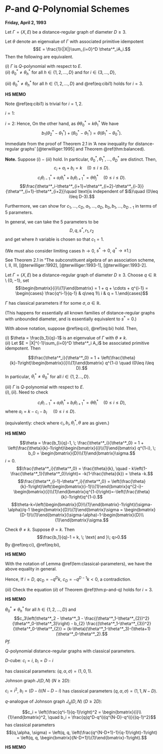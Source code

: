 # $P$-and $Q$-Polynomial Schemes {#lec27}
**Friday, April 2, 1993** 

:::{.theorem #p-and-q}
Let $\Gamma = (X,E)$ be a distance-regular graph of diameter $D\geq 3$.

Let $\theta$ denote an eigenvalue of $\Gamma$ with associated primitive idempotent
$$E = \frac{1}{|X|}\sum_{i=0}^D \theta^*_iA_i.$$
Then the following are equivalent.

| $(i)$ $\Gamma$ is $Q$-polynomial with respect to $E$.

| $(ii)$ $\theta^*_0\neq \theta^*_h$ for all $h\in \{1, 2, \ldots, D\}$ and for $i\in \{3, \ldots, D\}$, 
\begin{align}
& c_i\left(\theta^*_2 - \theta^*_i - \frac{(\theta^*_1-\theta^*_{i-1})^2}{\theta^*_0-\theta^*_i}\right) + b_{i-1}\left(\theta^*_2 - \theta^*_{i-1} - \frac{(\theta^*_1-\theta^*_{i})^2}{\theta^*_0-\theta^*_{i-1}}\right)\\
& = (k-\theta)(\theta^*_1+\theta^*_2-\theta^*_{i-1}-\theta^*_i)-(\theta+1)(\theta^*_0-\theta^*_2) (\#eq:cibi1)
\end{align}

| $(iii)$ $\theta^*_0\neq \theta^*_h$ for all $h\in \{1, 2, \ldots, D\}$ and \@ref(eq:cibi1) holds for $i=3$.
:::

:::{.hs}
**HS MEMO**

Note \@ref(eq:cibi1) is trivial for $i = 1, 2$.

$i=1$: 
\begin{align}
\mathrm{LHS} & = \left(\theta^*_2-\theta^*_1 - \frac{\theta^*_1-\theta^*_0)^2}{\theta^*-\theta^*_1}\right)+ k(\theta^*-\theta^*_0)\\
& = \theta^*_2-\theta^*_1 - \theta^*_0 + \theta^*_1 + k(\theta_2^*-\theta^*_0)\\
& = (k+1)(\theta^*_2-\theta^*_0)\\
\mathrm{RHS} & = (k-\theta)(\theta^*_1+\theta^*_2-\theta^*_0-\theta^*_1)-(\theta+1)(\theta^*_0-\theta^*_2)\\
& = (k+1)(\theta^*_2-\theta^*_0).
\end{align}

$i=2$:
\begin{align}
\mathrm{LHS} & = b_1\left(\theta^*_2-\theta^*_1 - \frac{\theta^*_1-\theta^*_0)^2}{\theta^*-\theta^*_1}\right)\\
& = b_1\frac{(\theta^*_2-\theta^*_1)(\theta^*_0-\theta^*_1-\theta^*_2+\theta^*_1)}{\theta^*_0-\theta^*_1}\\
& = b_1\frac{(\theta^*_2-\theta^*_1)(\theta^*_0-\theta^*_2)}{\theta^*_0-\theta^*_1}\\
\mathrm{RHS} & = (\theta+1)(\theta^*_0-\theta^*_2).
\end{align}
Hence,
\begin{align}
\mathrm{LHS}=\mathrm{RHS} & \leftrightarrow b_1\frac{\theta^*_2-\theta^*_1}{\theta^*_0-\theta^*_1} + (\theta + 1) = 0\\
& = b_1(\theta^*_2-\theta^*_1)+(\theta+1)(\theta^*_0-\theta^*_1) = 0.
\end{align}
On the other hand,
\begin{align}
b_1\theta^*_2 + a_1\theta^*_1 + c_1\theta^*_0 & = \theta \theta^*_1\\
b_1\theta^*_1 + a_1\theta^*_1 + c_1\theta^*_1 & = k \theta^*_1,
\end{align}
as $\theta \theta^*_0 = k\theta^*_1$
We have
$$b_1(\theta^*_2 - \theta^*_1) + (\theta^*_0-\theta^*_1) = \theta(\theta^*_1-\theta^*_0).$$
:::

:::{.proof}
Immediate from the proof of Theorem 2.1 in 'A new inequality for distance-regular graphs' [@terwilliger:1995] and Theorem \@ref(thm:balanced).

:::


**Note.** Suppose $(i)-(iii)$ hold. In particular, $\theta^*_0, \theta^*_1, \ldots, \theta^*_D$ are distinct. Then,
$$c_i + a_i + b_i = k\quad (0\leq i\leq D).$$
$$c_i\theta^*_{i-1} + a_i\theta^*_i + b_i\theta^*_{i+1} = \theta \theta^*_j \quad (0\leq i\leq D).$$
$$\frac{\theta^*_i-\theta^*_{i+1}+\theta^*_{i+2}-\theta^*_{i-3}}{\theta^*_{i+1}-\theta^*_{i+2}}\quad \text{is independent of $i$}\quad (0\leq i\leq D-3).$$
\begin{align}
& c_i\left(\theta^*_2 - \theta^*_i - \frac{(\theta^*_1-\theta^*_{i-1})^2}{\theta^*_0-\theta^*_i}\right) + b_{i-1}\left(\theta^*_2 - \theta^*_{i-1} - \frac{(\theta^*_1-\theta^*_{i})^2}{\theta^*_0-\theta^*_{i-1}}\right)\\
& = (k-\theta)(\theta^*_1+\theta^*_2-\theta^*_{i-1}-\theta^*_i)-(\theta+1)(\theta^*_0-\theta^*_2).
\end{align}

Furthermore, we can show for $c_1, \ldots, c_D$, $a_1, \ldots, a_D$, $b_0, b_1, \ldots, b_{D-1}$ in terms of $5$ parameters.

In general, we can take the $5$ parameters to be
$$D, q, s^*, r_1, r_2$$
and get
\begin{align}
b_i & = \frac{h(1-q^{i-D})(1-s^*q^{i+1})(1-r_1q^{i+1})(1-r_2q^{i+1})}{(1-s^*q^{2i+1})(1-s^*q^{2i+2})} \quad (0\leq i\leq D),\\
c_i & = \frac{h(1-q^{i})(1-s^*q^{D+i+1})(r_1-s^*q^{i})(r_2-s^*q^{i})}{s^*q^D(1-s^*q^{2i})(1-s^*q^{2i+1})} \quad (0\leq i\leq D),\\
a_i & = b_0 - c_i - b_i \quad (0\leq i\leq D),
\end{align}
where $h$ variable is chosen so that $c_1 = 1$.

(We must also consider limiting cases $h\to 0$, $s^*\to 0$, $q^*\to \pm 1$.)

See Theorem 2.1 in "The subconstituent algebra of an association scheme, I, II, III, [@terwilliger:1992], [@terwilliger:1993-1], [@terwilliger:1993-2].


:::{.definition #qbinomial}
Let $\Gamma = (X,E)$ be a distance-regular graph of diameter $D\geq 3$. Choose $q \in \mathbb{R}\setminus \{0,-1\}$, set
$$\begin{bmatrix}{i}\\{1}\end{bmatrix} = 1 + q + \cdots + q^{i-1} = \begin{cases} \frac{q^i-1}{q-1} & q\neq 1\\
i & q = 1.\end{cases}$$
:::

:::{.definition #classical}
$\Gamma$ has classical parameters if
\begin{align}
c_i & = \begin{bmatrix}{i}\\{1}\end{bmatrix}\left(1+ \alpha \begin{bmatrix}{i-1}\\{1}\end{bmatrix}\right) (\#eq:ci)\\
b_i & = \left(\begin{bmatrix}{D}\\{1}\end{bmatrix}-\begin{bmatrix}{i}\\{1}\end{bmatrix}\right)\left(\sigma- \alpha \begin{bmatrix}{i}\\{1}\end{bmatrix}\right) (\#eq:bi)
\end{align}
for some $\sigma, \alpha\in \mathbb{R}$.

(This happens for essentially all known families of distance-regular graphs with unbounded diameter, and is essentially equivalent to $s^*=0$.)
:::


:::{.lemma #classical-parameters}
With above notation, suppose \@ref(eq:ci), \@ref(eq:bi) hold.
Then,

| $(i)$ $\theta = \frac{b_1}{q}-1$ is an eigenvalue of $\Gamma$ with $\theta\neq k$.

| $(ii)$ Let $E = |X|^{-1}\sum_{i=0}^D \theta^*_i A_i$ be associated primitive idempotent. Then
$$\frac{\theta^*_i}{\theta^*_0} = 1 + \left(\frac{\theta}{k}-1\right)\begin{bmatrix}{i}\\{1}\end{bmatrix} q^{1-i} \quad (0\leq i\leq D).$$
In particular, $\theta^*_i \neq \theta^*_0$ for all $i\in \{1, 2 \ldots, D\}$.

| $(iii)$ $\Gamma$ is $Q$-polynomial with respect to $E$.
:::

:::{.proof}
| $(i), (ii)$. Need to check
$$c_i\theta^*_{i-1} + a_i\theta^*_i + b_i\theta^*_{i+1} = \theta \theta^*_i \quad (0\leq i\leq D),$$
where $a_i = k-c_i - b_i$ $\quad (0\leq i \leq D)$.

(equivalently: check
\begin{equation}
c_i(\theta^*_{i-1}-\theta^*_i) + b_i(\theta^*_i -\theta^*_{i+1}) = (\theta-k) \theta^*_i \quad (0\leq i\leq D),(\#eq:cibithetak)
\end{equation}
where $c_i, b_i, \theta^*_i, \theta$ are as given.)

:::{.hs}
**HS MEMO**

$$\theta = \frac{b_1}{q}-1, \; \frac{\theta^*_i}{\theta^*_0} = 1 + \left(\frac{\theta}{k}-1\right)\begin{bmatrix}{i}\\{1}\end{bmatrix} q^{1-i}, \; b_0 = \begin{bmatrix}{D}\\{1}\end{bmatrix}\sigma.$$
$i=0$. 
$$\frac{\theta^*_i}{\theta^*_0} = \frac{\theta}{k}, \quad - k\left(1-\frac{\theta^*_1}{\theta^*_0}\right)= -k(1-\frac{\theta}{k}) = \theta -k.$$
$$\frac{\theta^*_{i-1}-\theta^*_i}{\theta^*_0} = \left(\frac{\theta}{k}-1\right)\left(\begin{bmatrix}{i-1}\\{1}\end{bmatrix}q^{2-i}-\begin{bmatrix}{i}\\{1}\end{bmatrix}q^{1-i}\right)=-\left(\frac{\theta}{k}-1\right)q^{1-i}.$$
$$\theta-k=\left(\begin{bmatrix}{D}\\{1}\end{bmatrix}-1\right)(\sigma-\alpha)/q-1 \begin{bmatrix}{D}\\{1}\end{bmatrix}\sigma = \begin{bmatrix}{D-1}\\{1}\end{bmatrix}(\sigma-\alpha)-1-\begin{bmatrix}{D}\\{1}\end{bmatrix}\sigma.$$
\begin{align}
& (c_i(\theta^*_{i-1}-\theta^*_i) + b_i(\theta^*_i -\theta^*_{i+1}) - (\theta-k) \theta^*_i)/\theta^*_0\\
& \quad = -\begin{bmatrix}{i}\\{1}\end{bmatrix}\left(1+\alpha \begin{bmatrix}{i-1}\\{1}\end{bmatrix}\right)\left(\frac{\theta}{k}-1\right)q^{1-i} + \left(\begin{bmatrix}{D}\\{1}\end{bmatrix}-\begin{bmatrix}{i}\\{1}\end{bmatrix}\right)\left(\sigma- \alpha \begin{bmatrix}{i}\\{1}\end{bmatrix}\right)\left(\frac{\theta}{k}-1\right)q^{-i}\\
& \qquad\qquad -(\theta-k)\left(1+\left(\frac{\theta}{k}-1\right)\begin{bmatrix}{i}\\{1}\end{bmatrix}q^{1-i}\right)\\
& \quad = \left(\frac{\theta}{k}-1\right)\left(-\begin{bmatrix}{i}\\{1}\end{bmatrix}\left(1+
\alpha\begin{bmatrix}{i-1}\\{1}\end{bmatrix}\right)q^{1-i}+\begin{bmatrix}{D-i}\\{1}\end{bmatrix}\left(\sigma-\alpha \begin{bmatrix}{i}\\{1}\end{bmatrix}\right)\right.\\
& \qquad\qquad\left.-\left(\begin{bmatrix}{D}\\{1}\end{bmatrix}\sigma +  \left(\begin{bmatrix}{D-1}\\{1}\end{bmatrix}(\sigma-\alpha)-1-\begin{bmatrix}{D}\\{1}\end{bmatrix}\sigma\right)\begin{bmatrix}{i}\\{1}\end{bmatrix}q^{1-i}\right)\right)\\
& \quad = \left(\frac{\theta}{k}-1\right)\left(-\begin{bmatrix}{i}\\{1}\end{bmatrix}q^{1-i}-\alpha\left(\begin{bmatrix}{i}\\{1}\end{bmatrix}\begin{bmatrix}{i-1}\\{1}\end{bmatrix}q^{1-i}+\begin{bmatrix}{D-i}\\{1}\end{bmatrix}\begin{bmatrix}{i}\\{1}\end{bmatrix}-\begin{bmatrix}{D-1}\\{1}\end{bmatrix}\begin{bmatrix}{i}\\{1}\end{bmatrix}q^{1-i}\right)\right.\\
&  \qquad\qquad \left.+\sigma\left(\begin{bmatrix}{D-i}\\{1}\end{bmatrix}-\begin{bmatrix}{D}\\{1}\end{bmatrix}-\begin{bmatrix}{D-1}\\{1}\end{bmatrix}\begin{bmatrix}{i}\\{1}\end{bmatrix}q^{1-i}+\begin{bmatrix}{D}\\{1}\end{bmatrix}\begin{bmatrix}{i}\\{1}\end{bmatrix}q^{1-i}\right)+\begin{bmatrix}{i}\\{1}\end{bmatrix}q^{1-i}\right)
\end{align}
:::

Check $\theta\neq k$. Suppose $\theta = k$. Then
$$\frac{b_1}{q}-1 = k, \; \text{ and }\; q>0.$$
By \@ref(eq:ci), \@ref(eq:bi),
\begin{align}
qc_i - b_i - q(qc_{i-1}-b_{i-1}) & = (k-\theta)q \quad (1\leq i\leq D)\\
& = 0.
\end{align}

:::{.hs}
**HS MEMO**

With the notation of Lemma \@ref(lem:classical-parameters), we have the above equality in general.
\begin{align}
& qc_i-b_i - q(qc_{i-1}-b_{i-1})\\
& \quad = q\begin{bmatrix}{i}\\{1}\end{bmatrix}\left(1+\alpha \begin{bmatrix}{i-1}\\{1}\end{bmatrix}\right)-\left(\begin{bmatrix}{D}\\{1}\end{bmatrix}-\begin{bmatrix}{i}\\{1}\end{bmatrix}\right)\left(\sigma-\alpha\begin{bmatrix}{i}\\{1}\end{bmatrix}\right)\\
& \qquad\qquad -q\left(q\begin{bmatrix}{i-1}\\{1}\end{bmatrix}\left(1+\alpha\begin{bmatrix}{i-2}\\{1}\end{bmatrix}\right)-\left(\begin{bmatrix}{D}\\{1}\end{bmatrix}-\begin{bmatrix}{i-1}\\{1}\end{bmatrix}\right)\left(\sigma-\alpha\begin{bmatrix}{i-1}\\{1}\end{bmatrix}\right)\right)\\
& \quad = \left(q\begin{bmatrix}{i}\\{1}\end{bmatrix}-q^2\begin{bmatrix}{i-1}\\{1}\end{bmatrix}\right) \\
& \qquad\qquad + \alpha\left(q\begin{bmatrix}{i}\\{1}\end{bmatrix}\begin{bmatrix}{i-1}\\{1}\end{bmatrix}+\begin{bmatrix}{D}\\{1}\end{bmatrix}\begin{bmatrix}{i}\\{1}\end{bmatrix}-\begin{bmatrix}{i}\\{1}\end{bmatrix}\begin{bmatrix}{i}\\{1}\end{bmatrix}\right.\\
& \qquad\qquad \left.-q^2\begin{bmatrix}{i-1}\\{1}\end{bmatrix}\begin{bmatrix}{i-2}\\{1}\end{bmatrix}-q\begin{bmatrix}{D}\\{1}\end{bmatrix}\begin{bmatrix}{i-1}\\{1}\end{bmatrix}+q\begin{bmatrix}{i-1}\\{1}\end{bmatrix}\begin{bmatrix}{i-1}\\{1}\end{bmatrix}\right)\\
& \qquad\qquad + \sigma\left(-\begin{bmatrix}{D}\\{1}\end{bmatrix}+\begin{bmatrix}{i}\\{1}\end{bmatrix} + q\begin{bmatrix}{i-1}\\{1}\end{bmatrix}\right)\\
& \quad = q+\alpha\left(-\begin{bmatrix}{i}\\{1}\end{bmatrix}+\begin{bmatrix}{D}\\{1}\end{bmatrix}+q\begin{bmatrix}{i-1}\\{1}\end{bmatrix}\right)+\sigma(q^D-1+1)\\
& \quad = q\left(1 + \begin{bmatrix}{D-1}\\{1}\end{bmatrix}\alpha + q^{D-1}\sigma\right)\\
& \quad = q\left(\begin{bmatrix}{D}\\{1}\end{bmatrix}\sigma - \begin{bmatrix}{D-1}\\{1}\end{bmatrix}\sigma + \begin{bmatrix}{D-1}\\{1}\end{bmatrix}\alpha + 1\right)\\
& \quad = q\left(k-\frac{\begin{bmatrix}{D}\\{1}\end{bmatrix}-1}{q}(\sigma-\alpha)+1\right)\\
& \quad = q(k-\theta).
\end{align}
:::

Hence,
\begin{align}
qc_i - b_i & = q(qc_{i-1}-b_{i-1})\quad (1\leq i\leq D)\\
& = q^i(qc_0 - b_0)\\
& = -q^ik.
\end{align}
If $i = D$, $qc_D = -q^Dk$, $c_D = -q^{D-1}k < 0$, a contradiction.


| $(iii)$ Check the equation $(ii)$ of Theorem \@ref(thm:p-and-q) holds for $i=3$.
:::

:::{.hs}
**HS MEMO**

$\theta^*_0\neq \theta^*_h$ for all $h\in \{1,2,\ldots, D\}$ and 
$$c_3\left(\theta^*_2 - \theta^*_3 - \frac{(\theta^*_1-\theta^*_{2})^2}{\theta^*_0-\theta^*_3}\right) - b_{2} \frac{(\theta^*_1-\theta^*_{3})^2}{\theta^*_0-\theta^*_{2}} = (k-\theta)(\theta^*_1-\theta^*_3)-(\theta+1)(\theta^*_0-\theta^*_2).$$
_Pf._
\begin{align}
\frac{\mathrm{LHS}}{\theta^*_0} & = \begin{bmatrix}{3}\\{1}\end{bmatrix}\left(1+\alpha \begin{bmatrix}{2}\\{1}\end{bmatrix}\right)\left(1-\frac{\theta}{k}\right)\left(q^{-2} - \frac{q^{-2}}{\begin{bmatrix}{3}\\{1}\end{bmatrix}q^{-2}}\right)\\
& \qquad -\left(\begin{bmatrix}{D}\\{1}\end{bmatrix}-\begin{bmatrix}{2}\\{1}\end{bmatrix}\right)\left(\sigma-\alpha \begin{bmatrix}{2}\\{1}\end{bmatrix}\right)\left(1-\frac{\theta}{k}\right)\frac{\left(\begin{bmatrix}{3}\\{1}\end{bmatrix}q^{1-3}-1\right)^2}{\begin{bmatrix}{2}\\{1}\end{bmatrix}q^{-1}}\\
& = \left(1-\frac{\theta}{k}\right)\left(\left(1+\alpha\begin{bmatrix}{2}\\{1}\end{bmatrix}\right)q^{-2}\begin{bmatrix}{2}\\{1}\end{bmatrix}-\left(\begin{bmatrix}{D}\\{1}\end{bmatrix}-\begin{bmatrix}{2}\\{1}\end{bmatrix}\right)\left(\sigma-\alpha\begin{bmatrix}{2}\\{1}\end{bmatrix}\right)\begin{bmatrix}{2}\\{1}\end{bmatrix}q^{-3}\right)\\
& = \left(1-\frac{\theta}{k}\right)\left(q^{-2}\begin{bmatrix}{2}\\{1}\end{bmatrix}+\alpha\left(q^{-2}\begin{bmatrix}{2}\\{1}\end{bmatrix}\begin{bmatrix}{2}\\{1}\end{bmatrix}+q^{-1}\begin{bmatrix}{2}\\{1}\end{bmatrix}\begin{bmatrix}{2}\\{1}\end{bmatrix}\begin{bmatrix}{D-2}\\{1}\end{bmatrix}\right)\right.\\
& \qquad \left.-q^{-1}\begin{bmatrix}{2}\\{1}\end{bmatrix}\begin{bmatrix}{D-2}\\{1}\end{bmatrix}\sigma\right)\\
\frac{\mathrm{RHS}}{\theta^*_0} & = \left(\begin{bmatrix}{D}\\{1}\end{bmatrix}\sigma-\begin{bmatrix}{D-1}\\{1}\end{bmatrix}(\sigma-\alpha)+1\right)\left(1-\frac{\theta}{k}\right)\left(\begin{bmatrix}{3}\\{1}\end{bmatrix}q^{-2}-1\right)\\
& \qquad \begin{bmatrix}{D-1}\\{1}\end{bmatrix}(\sigma-\alpha)\left(1-\frac{\theta}{k}\right)\begin{bmatrix}{2}\\{1}\end{bmatrix}q^{-1}\\
& = \left(1-\frac{\theta}{k}\right)\left(q^{-2}\begin{bmatrix}{2}\\{1}\end{bmatrix}+\begin{bmatrix}{2}\\{1}\end{bmatrix}q^{-1}\sigma\left(q^{D-2}-\begin{bmatrix}{D-1}\\{1}\end{bmatrix}\right)\right.\\
& \qquad \left. +\begin{bmatrix}{2}\\{1}\end{bmatrix}q^{-2}\alpha\left(\begin{bmatrix}{D-1}\\{1}\end{bmatrix}+q\begin{bmatrix}{D-1}\\{1}\end{bmatrix}\right)\right)\\
& = \left(1-\frac{\theta}{k}\right)\left(q^{-2}\begin{bmatrix}{2}\\{1}\end{bmatrix}-\sigma q^{-1}\begin{bmatrix}{2}\\{1}\end{bmatrix}\begin{bmatrix}{D-2}\\{1}\end{bmatrix}+\alpha q^{-2}\begin{bmatrix}{2}\\{1}\end{bmatrix}\begin{bmatrix}{2}\\{1}\end{bmatrix}\begin{bmatrix}{D-1}\\{1}\end{bmatrix}\right)
\end{align}
:::

:::{.example #classical-parameters}
$Q$-polynomial distance-regular graphs with classical parameters.

| $D$-cube: $c_i = i$, $b_i = D-i$
has classical parameters: $(q,\alpha, \sigma) = (1, 0, 1)$.

| Johnson graph $J(D,N)$ $(N\geq 2D)$: 
$c_i = i^2$, $b_i = (D-i)(N-D-i)$
has classical parameters $(q,\alpha, \sigma) = (1, 1, N-D)$.

| $q$-analogue of Johnson graph $J_q(D,N)$ $(D\geq 2D)$:
$$c_i = \left(\frac{q^i-1}{q-1}\right)^2 = \begin{bmatrix}{i}\\{1}\end{bmatrix}^2, \quad b_i = \frac{q(q^D-q^i)(q^{N-D}-q^i)}{(q-1)^2}$$
has classical parameters 
$$(q,\alpha, \sigma) = \left(q, q, \left(\frac{q^{N-D+1}-1}{q-1}\right)-1\right) = \left(q, q, \begin{bmatrix}{N-D+1}\\{1}\end{bmatrix}-1\right).$$

:::{.hs}
**HS MEMO**

\begin{align}
b_i & = \left(\begin{bmatrix}{D}\\{1}\end{bmatrix}-\begin{bmatrix}{i}\\{1}\end{bmatrix}\right)\left(\begin{bmatrix}{N-D+1}\\{1}\end{bmatrix}-1-q\begin{bmatrix}{i}\\{1}\end{bmatrix}\right)\\
& = \left(\begin{bmatrix}{D}\\{1}\end{bmatrix}-\begin{bmatrix}{i}\\{1}\end{bmatrix}\right)\left(\begin{bmatrix}{N-D+1}\\{1}\end{bmatrix}-\begin{bmatrix}{i+1}\\{1}\end{bmatrix}\right)\\
& = \frac{q(q^D-q^i)(q^{N-D}-q^i)}{(q-1)^2}.
\end{align}
:::

:::
